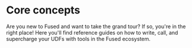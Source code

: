 # Core concepts


Are you new to Fused and want to take the grand tour? If so, you're in the right place! Here you'll find reference guides on how to write, call, and supercharge your UDFs with tools in the Fused ecosystem.




<DocCardList className="DocCardList--no-description"/>